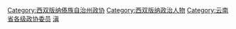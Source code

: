 [[Category:西双版纳傣族自治州政协|Category:西双版纳傣族自治州政协]]
[[Category:西双版纳政治人物|Category:西双版纳政治人物]]
[[Category:云南省各级政协委员|Category:云南省各级政协委员]]
[[Category:自治州政协委员|滇]]